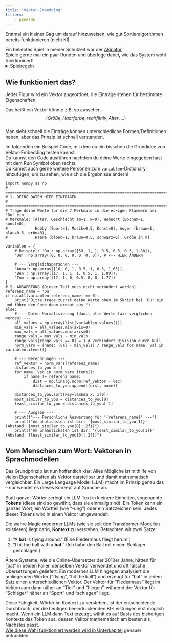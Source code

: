 ```yaml
---
title: "Vektor-Embedding"
filters:
    - pyodide
---
```


Erstmal ein kleiner Gag um darauf hinzuweisen, wie gut Sortieralgorithmen bereits funktionieren (nicht KI).  

Ein beliebtes Spiel in meiner Schulzeit war der [Akinator](https://de.akinator.com/theme-selection:)  
Spiele gerne mal ein paar Runden und überlege dabei, wie das System wohl funktioninert!
<details>
<summary> Spielregeln </summary>
Das Spiel ist recht Simpel, in die Richtung Wer Bin ich.  
Du überlegst dir entweder ein Tier oder eine Figur.  
Dabei ist es egal ob es fiktive oder reale Figuren/Tiere sind, solange sie auf die eine oder andere Art und Weise bekannt sind.  
Das Spiel wird nun in möglichst wenigen Fragen versuchen zu Erfragen was du dir vorgestellt hast.  
Viel Spaß! :D
</details>

## Wie funktioniert das?

Jeder Figur wird ein Vektor zugeordnet, die Einträge stehen für bestimmte Eigenschaften. 

Das heißt ein Vektor könnte z.B. so aussehen.
$$(Größe, Haarfarbe, real/fiktiv, Alter, ...)$$  
Man sieht schnell die Einträge können unterschiedliche Formen/Definitionen haben, aber das Prinzip ist schnell verstanden.  

:::{.callout title="Umsetzung mit Python" collapse="true"}
Im folgenden ein Beispiel Code, mit dem du ein bisschen die Grundidee von Vektor-Embedding testen kannst.  
Du kannst den Code ausführen nachdem du deine Werte eingegeben hast mit dem Run Symbol oben rechts.  
Du kannst auch gerne weitere Personen zum `variablen`-Dictionary hinzufügen, um zu sehen, wie sich die Ergebnisse ändern!
```pyodide-python
import numpy as np
# ==============================================================================
# 1. DEINE DATEN HIER EINTRAGEN
# ==============================================================================
# Trage deine Werte für die 7 Merkmale in die eckigen Klammern bei 'Du' ein.
# Merkmale: [Alter, Geschlecht (m=1, w=0), Wohnort (Bochum=1, sonst=0),
#            Hobby (Sport=1, Musik=0.5, Kunst=0), Augen (braun=1, blau=0.5, grün=0),
#            Haare (blond=1, braun=0.5, schwarz=0), Größe in m]

variablen = {
    # Beispiel: 'Du': np.array([59, 1, 1, 0.5, 0.5, 0.5, 1.80]),
    'Du': np.array([0, 0, 0, 0, 0, 0, 0]), # <-- HIER ÄNDERN

    # --- Vergleichspersonen ---
    'Anna': np.array([16, 0, 1, 0.5, 1, 0.5, 1.65]),
    'Ben': np.array([17, 1, 1, 1, 0.5, 1, 1.80]),
    'Tom': np.array([17, 1, 0, 0.5, 0, 0, 1.77])
}
# 2. AUSWERTUNG (Dieser Teil muss nicht verändert werden)
referenz_name = 'Du'
if np.all(variablen[referenz_name] == 0):
    print("Bitte trage zuerst deine Werte oben im Skript bei 'Du' ein und führe den Code dann erneut aus.")
else:
    # --- Daten-Normalisierung (damit alle Werte fair verglichen werden) ---
    all_values = np.array(list(variablen.values()))
    min_vals = all_values.min(axis=0)
    max_vals = all_values.max(axis=0)
    range_vals = max_vals - min_vals
    range_vals[range_vals == 0] = 1 # Verhindert Division durch Null
    norm_vars = {name: (val - min_vals) / range_vals for name, val in variablen.items()}
    
    # --- Berechnungen ---
    ref_vektor = norm_vars[referenz_name]
    distances_to_you = []
    for name, vec in norm_vars.items():
        if name != referenz_name:
            dist = np.linalg.norm(ref_vektor - vec)
            distances_to_you.append((dist, name))
    
    distances_to_you.sort(key=lambda x: x[0])
    most_similar_to_you = distances_to_you[0]
    least_similar_to_you = distances_to_you[-1]
    
    # --- Ausgabe ---
    print(f"--- Persönliche Auswertung für '{referenz_name}' ---")
    print(f"Am ähnlichsten ist dir: '{most_similar_to_you[1]}' (Abstand: {most_similar_to_you[0]:.2f})")
    print(f"Am unähnlichsten ist dir: '{least_similar_to_you[1]}' (Abstand: {least_similar_to_you[0]:.2f})")
```

:::

## Vom Menschen zum Wort: Vektoren in Sprachmodellen

Das Grundprinzip ist nun hoffentlich klar: Alles Mögliche ist mithilfe von vielen Eigenschaften als Vektor darstellbar und damit mathematisch vergleichbar. Ein Large Language Model (LLM) macht im Prinzip genau das – nur wendet es dieses Konzept auf Sprache an.

Statt ganzer Wörter zerlegt ein LLM Text in kleinere Einheiten, sogenannte **Tokens** (diese sind so gewählt, dass sie einmalig sind). Ein Token kann ein ganzes Wort, ein Wortteil (wie "-ung") oder ein Satzzeichen sein. Jedes dieser Tokens wird in einen Vektor umgewandelt.

Die wahre Magie moderner LLMs (wie sie seit den Transformer-Modellen existieren) liegt darin, **Kontext** zu verstehen. Betrachten wir zwei Sätze:

1.  "A **bat** is flying around." (Eine Fledermaus fliegt herum.)
2.  "I hit the ball with a **bat**." (Ich habe den Ball mit einem Schläger geschlagen.)

Ältere Systeme, wie die Online-Übersetzer der 2010er Jahre, hätten für "bat" in beiden Fällen denselben Vektor verwendet und oft falsche Übersetzungen geliefert. Ein modernes LLM hingegen analysiert die umliegenden Wörter ("flying", "hit the ball") und erzeugt für "bat" in jedem Satz einen unterschiedlichen Vektor. Der Vektor für "Fledermaus" liegt im Vektorraum dann näher an "Tier" und "fliegen", während der Vektor für "Schläger" näher an "Sport" und "schlagen" liegt.

Diese Fähigkeit, Wörter im Kontext zu verstehen, ist der entscheidende Durchbruch, der die heutigen beeindruckenden KI-Leistungen erst möglich macht. Wenn ein LLM dann Text erzeugt, wählt es auf Basis des bisherigen Kontexts das Token aus, dessen Vektor mathematisch am besten als Nächstes passt.  
[Wie diese Wahl funktioniert werden wird in Unterkapitel](deterministisch_vs_probabilistisch.qmd) genauer betrachten.